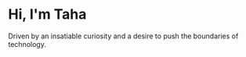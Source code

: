 # Hi, I'm Taha

Driven by an insatiable curiosity and a desire to push the boundaries of technology.